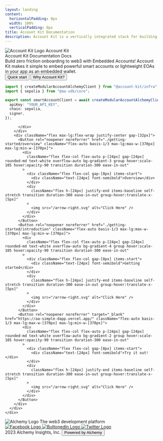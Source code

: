 ```yaml
---
layout: landing
content:
  horizontalPadding: 0px
  width: 100%
  verticalPadding: 0px
title: Account Kit Documentation
description: Account Kit is a vertically integrated stack for building apps that support ERC-4337 smart accounts, Signer integrations, sponsoring gas, bundlers, and an SDK.
---
```



<div className="flex flex-col grow">
  <div className="flex flex-grow justify-center bg-hero-light dark:bg-hero-dark bg-cover pb-[96px]">
    <div className="flex grow max-w-[1440px] w-[100%] px-[32px]">
      <div className="flex flex-col flex-auto min-w-[100%]">
        <div
          className="flex flex-col py-[96px] max-xl:py-[40px]"
        >
          <div
            className="flex flex-row justify-between items-center self-stretch md:max-xl:flex-col md:max-xl:gap-[40px]"
          >
            <div
              className="w-[579px] flex flex-col gap-[32px] justify-between max-lg:items-center"
            >
              <div
                className="flex flex-row items-center justify-start gap-[16px] font-bold text-[24px]"
              >
                <img src="/kit-icon.svg" alt="Account Kit Logo" />
                <span>Account Kit</span>
              </div>
              <div
                className="gap-[28px] text-[64px] font-bold items-end color max-md:text-center max-md:text-[56px] leading-none"
              >
                <div className="flex flex-col max-lg:items-center">
                  <text className="max-lg:flex max-lg:flex-wrap bg-gradient-1 bg-clip-text transparent-text-fill">Account Kit</text> 
                  <text className="max-sm:hidden">Documentation</text>
                  <text className="hidden max-sm:block">Docs</text>
                </div>
              </div>
              <div className="text-[22px] font-normal max-md:text-center">
                Build zero friction onboarding to web3 with Embedded Accounts! Account Kit makes it simple to embed powerful smart accounts or lightweight EOAs in your app as an embedded wallet.
              </div>
              <div className="flex flex-row gap-[8px] justify-start items-center">
                <Button href="./getting-started/introduction" className="flex items-center rounded-md px-[12px] py-[12px] text-[16px] font-semibold text-white transition duration-300 ease-in-out hover:scale-105 hover:opacity-90 bg-black dark:bg-white dark:text-black">
                    Quick start
                </Button>
                <Button rel="noopener noreferrer" href="./getting-started/overview" className="flex items-center rounded-md px-[12px] py-[12px] text-[16px] font-semibold transition duration-300 ease-in-out hover:scale-105 hover:bg-black hover:text-white dark:hover:bg-white dark:hover:text-black">
                    Why Account Kit?
                </Button>
              </div>
            </div>

<div className="vp-doc max-lg:hidden">

```ts [gettingStarted.ts]
import { createModularAccountAlchemyClient } from "@account-kit/infra";
import { sepolia } from "@aa-sdk/core";

export const smartAccountClient = await createModularAccountAlchemyClient({
  apiKey: "YOUR_API_KEY",
  chain: sepolia,
  signer,
});
```

</div>

          </div>
        </div>
        <div className="flex max-lg:flex-wrap justify-center gap-[32px]">
          <Button rel="noopener noreferrer" href="./getting-started/overview" className="flex-auto basis-1/3 max-lg:max-w-[370px] max-lg:min-w-[370px]">
            <div
              className="flex flex-col flex-auto p-[24px] gap-[24px] rounded-md text-white overflow-auto bg-gradient-3 group hover:scale-105 hover:opacity-90 transition duration-300 ease-in-out"
            >
              <div className="flex flex-col gap-[8px] items-start">
                <div className="text-[24px] font-semibold">Overview</div>
              </div>
              <div
                className="flex h-[24px] justify-end items-baseline self-stretch transition duration-300 ease-in-out group-hover:translate-x-[5px]"
              >
                <img src="/arrow-right.svg" alt="Click Here" />
              </div>
            </div>
          </Button>
          <Button rel="noopener noreferrer" href="./getting-started/introduction" className="flex-auto basis-1/3 max-lg:max-w-[370px] max-lg:min-w-[370px]">
            <div
              className="flex flex-col flex-auto p-[24px] gap-[24px] rounded-md text-white overflow-auto bg-gradient-4 group hover:scale-105 hover:opacity-90 transition duration-300 ease-in-out"
            >
              <div className="flex flex-col gap-[8px] items-start">
                <div className="text-[24px] font-semibold">Getting started</div>
              </div>
              <div
                className="flex h-[24px] justify-end items-baseline self-stretch transition duration-300 ease-in-out group-hover:translate-x-[5px]"
              >
                <img src="/arrow-right.svg" alt="Click Here" />
              </div>
            </div>
          </Button>
          <Button rel="noopener noreferrer" target="_blank" href="https://aa-simple-dapp.vercel.app/" className="flex-auto basis-1/3 max-lg:max-w-[370px] max-lg:min-w-[370px]">
            <div
              className="flex flex-col flex-auto p-[24px] gap-[24px] rounded-md text-white overflow-auto bg-gradient-2 group hover:scale-105 hover:opacity-90 transition duration-300 ease-in-out"
            >
              <div className="flex flex-col gap-[8px] items-start">
                <div className="text-[24px] font-semibold">Try it out!</div>
              </div>
              <div
                className="flex h-[24px] justify-end items-baseline self-stretch transition duration-300 ease-in-out group-hover:translate-x-[5px]"
              >
                <img src="/arrow-right.svg" alt="Click Here" />
              </div>
            </div>
          </Button>
        </div>
      </div>
    </div>

  </div>
  <footer
    className="flex flex-col gap-[32px] px-[215px] py-[56px] bg-black max-md:px-[40px] max-md:py-[40px]"
  >
    <div
      className="flex items-start gap-[8px] justify-between text-white max-md:items-center"
    >
      <div className="flex flex-col gap-[16px]">
        <img src="/alchemy.svg" alt="Alchemy Logo" className="max-lg:h-[40px] max-lg:w-[auto]"/>
        <text className="max-md:text-center">The web3 development platform</text>
      </div>
      <div className="flex flex-row gap-[16px] items-center max-sm:flex-col">
        <a target="_blank" href="https://www.facebook.com/alchemyplatform/">
          <img
            className="hover:scale-110 transition duration-300 ease-in-out"
            src="/fb.svg"
            alt="Facebook Logo"
          />
        </a>
        <a target="_blank" href="https://www.Buttonedin.com/company/alchemyinc/">
          <img
            className="hover:scale-110 transition duration-300 ease-in-out"
            src="/Buttonedin.svg"
            alt="ButtonedIn Logo"
          />
        </a>
        <a target="_blank" href="https://twitter.com/AlchemyPlatform/">
          <img
            className="hover:scale-110 transition duration-300 ease-in-out"
            src="/twitter.svg"
            alt="Twitter Logo"
          />
        </a>
      </div>
    </div>
    <div className="w-full h-px gap-[32px] bg-white bg-opacity-30"></div>
    <div
      className="flex justify-end items-center gap-[32px] text-white max-md:justify-center"
    >
      <text>2023 Alchemy Insights, Inc.</text>
      <a target="_blank" href="https://www.alchemy.com/?a=ak-docs">
        <button
          className="h-[38px] flex justify-center items-center gap-[8px] text-black px-[10px] py-[14px] rounded-md bg-white font-bold max-md:hidden hover:scale-105 transition duration-300 ease-in-out"
        >
          Powered by Alchemy
        </button>
      </a>
    </div>
  </footer>
</div>
